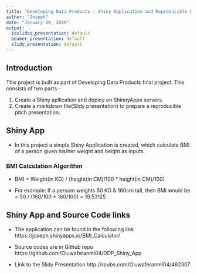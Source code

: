 ---
title: "Developing Data Products - Shiny Application and Reproducible Pitch"
author: "Joseph"
date: "January 29, 2019"
output:
  ioslides_presentation: default
  beamer_presentation: default
  slidy_presentation: default
---

## Introduction

This project is built as part of Developing Data Products final project. This consists of two parts - 

1. Create a Shiny apllication and deploy on ShinnyApps servers.
2. Create a markdown file(Slidy presentation) to prepare a reproducible pitch presentation.

## Shiny App

- In this project a simple Shiny Application is created, which calculate BMI of a person given his/her weight and height as inputs.

### BMI Calculation Algorithm

- BMI = Weight(in KG) / (height(in CM)/100 * height(in CM)/100)

- For example: If a persom weights 50 KG & 160cm tall, then BMI would be = 50 / (160/100 * 160/100) = 19.53125

## Shiny App and Source Code links
- The application can be found in the following link
<href>https://joseph.shinyapps.io/BMI_Calculator/</href>

- Source codes are in Github repo
<href>https://github.com/Oluwaferanmi04/DDP_Shiny_App</href>

- Link to the Slidy Presentation
<href>http://rpubs.com/Oluwaferanmi04/462307</href>


